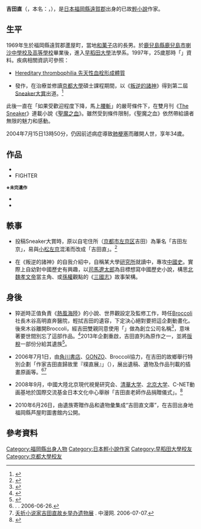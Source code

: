 {{Infobox Writer
| name          = 吉田直
| image         = 
| original     = {{lang|ja|吉田 直}}
| kana         = {{lang|ja|よしだ すなお}}
| romaji       =   Yoshida Sunao
| birthname    =  {{lang|ja|松本 直［まつもと すなお］}}
| pseudonym    = {{lang|ja|吉田 直}}
| birth_date    = {{Birth date|1969|10|24|}}
| birth_place   = {{flagcountry|Japan}}[[福岡縣|福岡縣]][[遠賀郡|遠賀郡]][[芦屋町|芦屋町]]
| death_date    = {{death date and age|2004|7|15|1969|10|24}}
| death_place   = 
| occupation    = [[小說家|小說家]]
| nationality   = 
| period        = 1997年 - 2004年
| genre         = [[輕小說|輕小說]]
| subject       = 
| movement      = 
| notableworks = 《[[聖魔之血|聖魔之血]]》
| awards        = [[Sneaker大賞|Sneaker大賞]]（1997年）
}}
'''吉田直'''（{{lang-ja|吉田 直}}，本名：{{lang|ja|松本 直}}，{{bd|1969年|10月24日|2004年|7月15日}}），是[[日本|日本]][[福岡縣|福岡縣]][[遠賀郡|遠賀郡]]出身的已故[[輕小說|輕小說]]作家。

==生平==
1969年生於福岡縣遠賀郡蘆屋町，當地[[和菓子|和菓子]]店的長男。於[[鹿兒島縣|鹿兒島縣]][[鹿兒島市|鹿兒島市]][[喇沙中學校及高等學校|喇沙中學校及高等學校]]畢業後，進入[[早稻田大學|早稻田大學]]法學系。1997年，25歲那時{{nihongo|「先天性蛋白質S缺乏症」|先天性プロテインS欠損症}}<ref name=sunao>「{{lang|ja|作家 吉田直氏里帰り。スナオ展}}」資料。疾病相關資訊可參照：
*[http://gene.hpa.gov.tw/index.php?mo=DiseasePaper&ac=paper1_show&sn=335 Hereditary thrombophilia 先天性血栓形成體質] {{Wayback|url=http://gene.hpa.gov.tw/index.php?mo=DiseasePaper&ac=paper1_show&sn=335 |date=20140107180739 }}{{zh-tw}}
*[http://www.nanbyou.or.jp/entry/2571 {{Wayback|url=http://www.nanbyou.or.jp/entry/2571 |date=20200311234147 }} {{Wayback|url=http://www.nanbyou.or.jp/entry/2571 |date=20200311234147 }} {{Wayback|url=http://www.nanbyou.or.jp/entry/2571 |date=20200311234147 }} {{lang|ja|先天性プロテインS／プロテインC／アンチトロンビン欠損症}}]{{ja}}</ref>發作，在治療並修讀[[京都大學|京都大學]]碩士課程期間，以《[[叛逆的諸神|叛逆的諸神]]》得到第二屆[[Sneaker大賞|Sneaker大賞]]出道。<ref name=mainichi>{{Cite web|script-title=ja:吉田直さん：早世の作家、故郷に「文庫」|date=2010-06-27|url=http://mainichi.jp/select/wadai/news/20100627k0000e040012000c.html|accessdate=|archiveurl=https://web.archive.org/web/20100630113957/http://mainichi.jp/select/wadai/news/20100627k0000e040012000c.html|publisher=[[每日新聞|每日新聞]]|archivedate=2010-06-30|language=|deadurl=yes}}</ref>

此後一直在「如果受歡迎程度下降，馬上[[腰斬_(術語)|腰斬]]」的嚴苛條件下，在雙月刊《[[The_Sneaker|The Sneaker]]》連載小說《[[聖魔之血|聖魔之血]]》。雖然受到條件限制，《聖魔之血》依然帶給讀者無限的魅力和感動。

2004年7月15日13時50分，仍因前述病症導致[[肺梗塞|肺梗塞]]而離開人世{{r|sunao}}，享年34歲。

== 作品 ==
*{{nihongo|Genocide Angel 叛逆的諸神|ジェノサイド・エンジェル 叛逆の神々}}
*FIGHTER
<div class="notice metadata"  id="spoiler"><small>'''※未完遺作'''</small></div>
*{{nihongo|[[聖魔之血|聖魔之血]]|トリニティ・ブラッド}}
*{{nihongo|[[熱風海陸|熱風海陸]]|熱風海陸ブシロード}}

== 軼事 ==
*投稿Sneaker大賞時，原以自宅住所（[[京都市|京都市]][[左京区|左京区]]吉田）為筆名「吉田左京」，易與[[小松左京|小松左京]]混淆而改成「吉田直」。<ref name= wagatonsou>{{lang|ja|[http://www.wellout.com/wagatonsou/2009/09/post-10.html 中国に小説家の故・吉田直氏の著作を寄贈]. 我が遁走. 2009-09-20.}}</ref> 

*在《叛逆的諸神》的自我介紹中，自稱某大學[[研究所|研究所]]就讀中，專攻[[中國史|中國史]]。實際上自幼對中國歷史有興趣，以[[司馬遼太郎|司馬遼太郎]]為目標想寫中國歷史小說，構思[[北魏孝文帝|北魏孝文帝]]當主角、或[[孫權|孫權]]觀點的《[[三國志|三國志]]》故事架構。{{r|wagatonsou}}

== 身後 ==
*猝逝時正值負責《[[熱風海陸|熱風海陸]]》的小說、世界觀設定及監修工作，時任[[Broccoli|Broccoli]]社長木谷高明直奔醫院，輕拭吉田的遺容，下定決心絕對要把這企劃動畫化。後來木谷離開Broccoli，經吉田雙親同意使用「{{lang|ja|[[ブシロード|ブシロード]]}}」做為創立公司名稱<ref>{{lang|ja|木村誠. {{PDF|[http://www.waseda.jp/prj-riim/paper/RIIM-CaseNo21_WeiBSchwarz_110331.pdf ブシロード製トレーディングカドゲーム：ヴァイスシュヴァルツ（2007～ 2010）]}}. 早稲田大学IT戦略研究所. 2011-03-31.}}</ref>，意味著要世間別忘了這部作品。<ref name=TGS2013>{{lang|ja|[http://dengekionline.com/elem/000/000/719/719663/ 『熱風海陸ブシロード』のキャストが発表！ 企画再始動のキッカケは『ヴァンガード』のヒット【TGS2013】]. 電撃オンライン. 2013-09-22.}}</ref>2013年企劃重啟，吉田直列為原作之一，並將[[版稅|版稅]]一部份分給其遺族<ref>{{cite web |url=https://twitter.com/digitarou/status/418007718150955008 |script-title=ja:BDの熱風海陸ブシロードはさらにエピローグが追加された完全版 ... |publisher=[[Twitter|Twitter]] |author=@digitarou{{lang|ja|（小坂崇氣）}} |5= |accessdate= |date=2013-12-31 |language= |archive-date=2016-03-10 |archive-url=https://web.archive.org/web/20160310014043/https://twitter.com/digitarou/status/418007718150955008 |dead-url=no }}</ref>。

*2006年7月1日，由[[角川書店|角川書店]]、[[GONZO|GONZO]]、Broccoli協力，在吉田的故鄉舉行特別企劃「作家吉田直歸故里『樸直展』」（{{lang|ja|作家 吉田直氏里帰り「スナオ展」}}），展出遺稿、遺物及作品刊載的插畫原画等。<ref>[http://www.kadokawa.co.jp/toribla/index.php?cnts=news#sunao {{lang|ja|作家、吉田　直　氏　里帰り　スナオ展}}] {{Wayback|url=http://www.kadokawa.co.jp/toribla/index.php?cnts=news#sunao |date=20130630133756 }}. {{lang|ja|トリニティ・ブラッド}}. 2006-06-26.</ref><ref>[http://www.zhongman.com/Article_IM/Class24/Class2520060707/10323019668.html 夭折小说家吉田直故乡举办遗物展] {{Wayback|url=http://www.zhongman.com/Article_IM/Class24/Class2520060707/10323019668.html |date=20140108071453 }}.  中漫网. 2006-07-07.</ref>

*2008年9月，中國大陸北京現代視覺研究会、[[清華大学|清華大学]]、[[北京大学|北京大学]]、C-NET動画基地於国際交流基金日本文化中心舉辦「吉田直老師作品捐贈儀式」。{{r|wagatonsou}}<ref>{{lang|ja|[http://japanese.china.org.cn/jp/qshn/2008-10/14/content_16609085.htm 作家･吉田直氏著作の寄贈式が北京で開催]. チャイナネット.  2008-10-14.}}</ref>

*2010年6月26日，由遺族寄贈作品和遺物彙集成“吉田直文庫”，在吉田出身地福岡縣芦屋町圖書館内公開。{{r|mainichi}}

== 參考資料 ==
{{reflist|2}}

{{Authority control}}
{{DEFAULTSORT:Yoshida Sunao}}
[[Category:福岡縣出身人物|Category:福岡縣出身人物]]
[[Category:日本輕小說作家|Category:日本輕小說作家]]
[[Category:早稻田大學校友|Category:早稻田大學校友]]
[[Category:京都大學校友|Category:京都大學校友]]